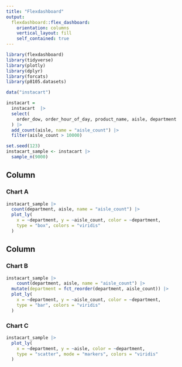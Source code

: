 ```yaml
---
title: "Flexdashboard"
output: 
  flexdashboard::flex_dashboard:
    orientation: columns
    vertical_layout: fill
    self_contained: true
---
```


```r
library(flexdashboard)
library(tidyverse)
library(plotly)
library(dplyr)
library(forcats)
library(p8105.datasets)
```


```r
data("instacart")

instacart =
  instacart  |> 
  select(
    order_dow, order_hour_of_day, product_name, aisle, department
  ) |> 
  add_count(aisle, name = "aisle_count") |> 
  filter(aisle_count > 10000)

set.seed(123)
instacart_sample <- instacart |> 
  sample_n(9000)
```

Column {data-width=650}
-----------------------------------------------------------------------

### Chart A

```r
instacart_sample |> 
  count(department, aisle, name = "aisle_count") |> 
  plot_ly(
    x = ~department, y = ~aisle_count, color = ~department,
    type = "box", colors = "viridis"
  )
```

Column {data-width=350}
-----------------------------------------------------------------------

### Chart B

```r
instacart_sample |>
    count(department, aisle, name = "aisle_count") |> 
  mutate(department = fct_reorder(department, aisle_count)) |> 
  plot_ly( 
    x = ~department, y = ~aisle_count, color = ~department,
    type = "bar", colors = "viridis"
  )
```

### Chart C

```r
instacart_sample |>
  plot_ly( 
    x = ~department, y = ~aisle, color = ~department,
    type = "scatter", mode = "markers", colors = "viridis"
  )
```

